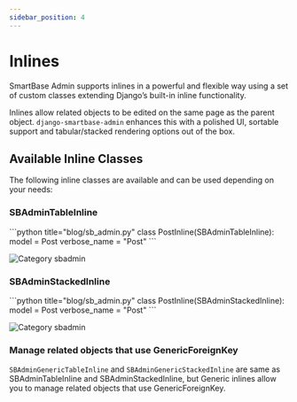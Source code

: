 ```yaml
---
sidebar_position: 4
---
```


# Inlines

SmartBase Admin supports inlines in a powerful and flexible way using a set of custom classes extending Django’s built-in inline functionality.

Inlines allow related objects to be edited on the same page as the parent object. `django-smartbase-admin` enhances this with a polished UI,
sortable support and tabular/stacked rendering options out of the box.

## Available Inline Classes

The following inline classes are available and can be used depending on your needs:

### SBAdminTableInline
<Tabs groupId="1">
<TabItem value="code" label="Code">
```python title="blog/sb_admin.py"
class PostInline(SBAdminTableInline):
    model = Post
    verbose_name = "Post"
```
</TabItem>
<TabItem value="screenshot" label="Result">

![Category sbadmin](/img/screenshots/sbadmin_table_inline.png)

</TabItem>
</Tabs>

### SBAdminStackedInline
<Tabs groupId="2">
<TabItem value="code" label="Code">
```python title="blog/sb_admin.py"
class PostInline(SBAdminStackedInline):
    model = Post
    verbose_name = "Post"
```
</TabItem>
<TabItem value="screenshot" label="Result">

![Category sbadmin](/img/screenshots/SBAdminStackedInline.png)

</TabItem>
</Tabs>

### Manage related objects that use GenericForeignKey
`SBAdminGenericTableInline` and `SBAdminGenericStackedInline` are same as SBAdminTableInline and SBAdminStackedInline, but Generic inlines allow you to manage related objects that use GenericForeignKey.
